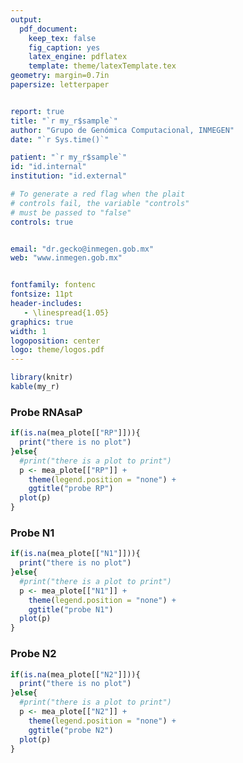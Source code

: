 ```yaml
---
output: 
  pdf_document:
    keep_tex: false
    fig_caption: yes
    latex_engine: pdflatex
    template: theme/latexTemplate.tex
geometry: margin=0.7in
papersize: letterpaper


report: true
title: "`r my_r$sample`"
author: "Grupo de Genómica Computacional, INMEGEN"
date: "`r Sys.time()`"

patient: "`r my_r$sample`"
id: "id.internal"
institution: "id.external"

# To generate a red flag when the plait 
# controls fail, the variable "controls"
# must be passed to "false"
controls: true


email: "dr.gecko@inmegen.gob.mx"
web: "www.inmegen.gob.mx"


fontfamily: fontenc
fontsize: 11pt
header-includes:
   - \linespread{1.05}
graphics: true
width: 1
logoposition: center
logo: theme/logos.pdf
---
```


```r

library(knitr)
kable(my_r)
```


### Probe RNAsaP

```r

if(is.na(mea_plote[["RP"]])){
  print("there is no plot")
}else{
  #print("there is a plot to print")
  p <- mea_plote[["RP"]] + 
    theme(legend.position = "none") +
    ggtitle("probe RP")
  plot(p)
}

```

### Probe N1

```r

if(is.na(mea_plote[["N1"]])){
  print("there is no plot")
}else{
  #print("there is a plot to print")
  p <- mea_plote[["N1"]] + 
    theme(legend.position = "none") +
    ggtitle("probe N1")
  plot(p)
}


```

### Probe N2

```r

if(is.na(mea_plote[["N2"]])){
  print("there is no plot")
}else{
  #print("there is a plot to print")
  p <- mea_plote[["N2"]] + 
    theme(legend.position = "none") +
    ggtitle("probe N2")
  plot(p)
}


```
